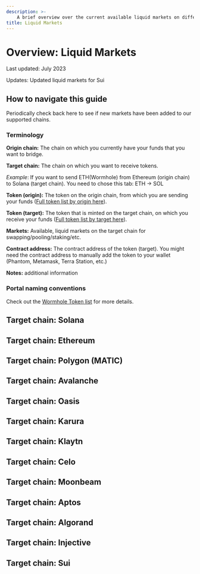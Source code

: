```yaml
---
description: >- 
    A brief overview over the current available liquid markets on different chains.
title: Liquid Markets
---
```




# Overview: Liquid Markets

Last updated: July 2023&#x20;

Updates: Updated liquid markets for Sui&#x20;

## How to navigate this guide

Periodically check back here to see if new markets have been added to our supported chains.

### Terminology

**Origin chain:** The chain on which you currently have your funds that you want to bridge.

**Target chain:** The chain on which you want to receive tokens.&#x20;

_Example_: If you want to send ETH(Wormhole) from Ethereum (origin chain) to Solana (target chain). You need to chose this tab: ETH -> SOL

**Token (origin):** The token on the origin chain, from which you are sending your funds ([Full token list by origin here](https://github.com/certusone/wormhole-token-list/blob/main/content/by_source.csv)).

**Token (target):** The token that is minted on the target chain, on which you receive your funds ([Full token list by target here](https://github.com/certusone/wormhole-token-list/blob/main/content/by_dest.csv)).

**Markets:** Available, liquid markets on the target chain for swapping/pooling/staking/etc.

**Contract address:** The contract address of the token (target). You might need the contract address to manually add the token to your wallet (Phantom, Metamask, Terra Station, etc.)

**Notes:** additional information

### Portal naming conventions&#x20;

Check out the [Wormhole Token list](https://github.com/certusone/wormhole-token-list/blob/main/README.md) for more details.&#x20;

<LiquidityMarkets />

## Target chain: Solana

<Tabs>
  <TabItem value="ETH -> SOL" label="ETH -> SOL" default>
    <EthSol />
  </TabItem>
  <TabItem value="BSC -> SOL" label="BSC -> SOL">
    <BscSol />
  </TabItem>
  <TabItem value="MATIC -> SOL" label="MATIC -> SOL">
    <MaticSol />
  </TabItem>
</Tabs>

## Target chain: Ethereum

<Tabs>
  <TabItem value="SOL -> ETH" label="SOL -> ETH" default>
    <SolEth />
  </TabItem>
  <TabItem value="MATIC -> ETH" label="MATIC -> ETH" >
    <MaticEth />
  </TabItem>
  <TabItem value="NEAR -> ETH" label="NEAR -> ETH" >
    <NearEth />
  </TabItem>
</Tabs>

## Target chain: Polygon (MATIC)

<Tabs>
  <TabItem value="AVAX-> MATIC" label="AVAX-> MATIC" default>
    <AvaxMatic />
  </TabItem>
  <TabItem value="SOL ->MATIC" label="SOL ->MATIC">
    <SolMatic />
  </TabItem>
</Tabs>

## Target chain: Avalanche

<Tabs>
  <TabItem value="MATIC ->AVAX" label="MATIC ->AVAX" default>
    <MaticAvax />
  </TabItem>
</Tabs>

## Target chain: Oasis

<Tabs>
  <TabItem value="ETH -> OASIS" label="ETH -> OASIS" default>
    <EthOasis />
  </TabItem>
  <TabItem value="BSC -> OASIS" label="BSC -> OASIS">
    <BscOasis />
  </TabItem>
  <TabItem value="MATIC ->OASIS" label="MATIC ->OASIS">
    <MaticOasis />
  </TabItem>
  <TabItem value="AVAX -> OASIS" label="AVAX -> OASIS">
    <AvaxOasis />
  </TabItem>
  <TabItem value="SOL -> OASIS" label="SOL -> OASIS">
    <SolOasis />
  </TabItem>
</Tabs>

## Target chain: Karura

<Tabs>
  <TabItem value="ETH -> KARURA" label="ETH -> KARURA" default>
    <EthKarura />
  </TabItem>
  <TabItem value="SOL ->KARURA" label="SOL ->KARURA">
    <SolKarura />
  </TabItem>
  <TabItem value="BSC -> KARURA" label="BSC -> KARURA">
    <BscKarura />
  </TabItem>
  <TabItem value="MATIC -> KARURA" label="MATIC -> KARURA">
    <MaticKarura />
  </TabItem>
</Tabs>

## Target chain: Klaytn

<Tabs>
  <TabItem value="ETH-> KLAYTN" label="ETH-> KLAYTN" default>
    <EthKlaytn />
  </TabItem>
  <TabItem value="BSC -> KLAYTN" label="BSC -> KLAYTN">
    <BscKlaytn />
  </TabItem>
  <TabItem value="SOL -> KLAYTN" label="SOL -> KLAYTN">
    <SolKlaytn />
  </TabItem>
  <TabItem value="AVAX -> KLAYTN" label="AVAX -> KLAYTN">
    <AvaxKlytn />
  </TabItem>
</Tabs>

## Target chain: Celo

<Tabs>
  <TabItem value="ETH -> CELO" label="ETH -> CELO" default>
    <EthCelo />
  </TabItem>
  <TabItem value="SOL -> CELO" label="SOL -> CELO">
    <SolCelo />
  </TabItem>
  <TabItem value="BSC -> CELO" label="BSC -> CELO">
    <BscCelo />
  </TabItem>
  <TabItem value="MATIC -> CELO" label="MATIC -> CELO">
    <MaticCelo />
  </TabItem>
  <TabItem value="OASIS -> CELO" label="OASIS -> CELO">
    <OasisCelo />
  </TabItem>
</Tabs>

## Target chain: Moonbeam

<Tabs>
  <TabItem value="ETH -> MOONBEAM" label="ETH -> MOONBEAM" default>
    <EthMoonbeam />
  </TabItem>
  <TabItem value="BSC -> MOONBEAM" label="BSC -> MOONBEAM">
    <BscMoonbeam />
  </TabItem>
</Tabs>

## Target chain: Aptos

<Tabs>
  <TabItem value="ETH -> APTOS" label="ETH -> APTOS" default>
    <EthAptos />
  </TabItem>
</Tabs>

## Target chain: Algorand

<Tabs>
  <TabItem value="ETH -> ALGORAND" label="ETH -> ALGORAND" default>
    <EthAlgorand />
  </TabItem>
</Tabs>

## Target chain: Injective

<Tabs>
  <TabItem value="SOL -> INJECTIVE" label="SOL -> INJECTIVE" default>
    <SolInjective />
  </TabItem>
  <TabItem value="ETH -> INJECTIVE" label="ETH -> INJECTIVE" >
    <EthInjective />
  </TabItem>
</Tabs>

## Target chain: Sui

<Tabs>
  <TabItem value="ETH -> SUI" label="ETH -> SUI" default>
    <EthSui />
  </TabItem>
  <TabItem value="SOL -> SUI" label="SOL -> SUI" default>
    <SolSui />
  </TabItem>
</Tabs>
